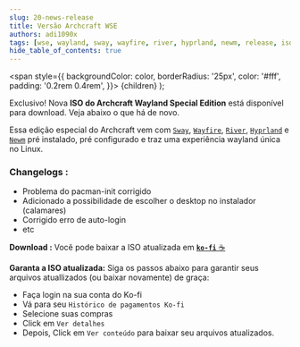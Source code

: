 ```yaml
---
slug: 20-news-release
title: Versão Archcraft WSE
authors: adi1090x
tags: [wse, wayland, sway, wayfire, river, hyprland, newm, release, iso]
hide_table_of_contents: true
---
```


<!-- Badges -->
  <span
    style={{
      backgroundColor: color,
      borderRadius: '25px',
      color: '#fff',
      padding: '0.2rem 0.4rem',
    }}>
    {children}
  </span>
);

<Highlight color="#e06b74">Exclusivo!</Highlight> Nova **ISO do Archcraft Wayland Special Edition** está disponível para download. Veja abaixo o que há de novo.

<!--truncate-->

Essa edição especial do Archcraft vem com [`Sway`](/docs/wayland-compositors/sway), [`Wayfire`](/docs/wayland-compositors/wayfire), [`River`](/docs/wayland-compositors/river), [`Hyprland`](/docs/wayland-compositors/hyprland) e [`Newm`](/docs/wayland-compositors/newm) pré instalado, pré configurado e traz uma experiência wayland única no Linux.

### Changelogs :
- Problema do pacman-init corrigido
- Adicionado a possibilidade de escolher o desktop no instalador (calamares)
- Corrigido erro de auto-login
- etc

**Download :** Você pode baixar a ISO atualizada em [**`ko-fi`** ☕](https://ko-fi.com/s/213becbf00)

**Garanta a ISO atualizada:** Siga os passos abaixo para garantir seus arquivos atuallizados (ou baixar novamente) de graça:
- Faça login na sua conta do Ko-fi
- Vá para seu `Histórico de pagamentos Ko-fi`
- Selecione suas compras
- Click em `Ver detalhes`
- Depois, Click em `Ver conteúdo` para baixar seu arquivos atualizados.

